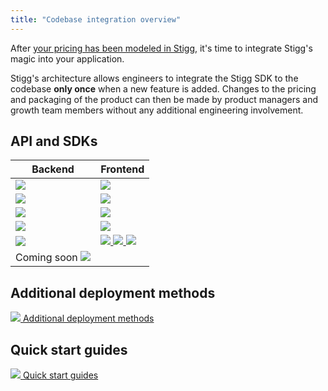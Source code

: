 ```yaml
---
title: "Codebase integration overview"
---
```


After [your pricing has been modeled in Stigg](modeling-your-pricing), it's time to integrate Stigg's magic into your application.

Stigg's architecture allows engineers to integrate the Stigg SDK to the codebase **only once** when a new feature is added. Changes to the pricing and packaging of the product can then be made by product managers and growth team members without any additional engineering involvement.

## API and SDKs

| Backend                                                                   | Frontend                                                                                                                                                                                                       |
| ------------------------------------------------------------------------- | -------------------------------------------------------------------------------------------------------------------------------------------------------------------------------------------------------------- |
| [ ![](/images/d96f126-Node.js_logo.svg) ](nodejs-sdk)     | [ ![](/images/d3fa46c-Unofficial_JavaScript_logo_2.svg.png) ](javascript-sdk)                                                                                                                  |
| [ ![](/images/7469835-python-original.png) ](python-sdk)  | [ ![](/images/176351e-React-icon.svg.png) ](react-sdk)                                                                                                                                         |
| [ ![](/images/9705d6b-ruby-original.png) ](ruby-sdk)      | [ ![](/images/cd5d8b2-1200px-Vue.js_Logo_2.svg_1.png) ](vuejs)                                                                                                                                 |
| [ ![](/images/ccb79d0-go-original-wordmark.png) ](go-sdk) | [ ![](/images/b6e8ec3-next-js-logo-8FCFF51DD2-seeklogo.com.png) ](nextjs)                                                                                                                      |
| [ ![](/images/e088aed-image.png) ](graphql-api)           | [ ![](/images/d0f0d4e-webflow_logo.png) ![](/images/9620b2d-WordPress_blue_logo.svg_1.png) ![](/images/2a4e4f5-2048px-HTML5_logo_and_wordmark.svg.png) ](html) |
| Coming soon ![](/images/826cbad-java-original.png)        |                                                                                                                                                                                                                |

  
## Additional deployment methods

[ ![](/images/196fb82-rocket.png)  Additional deployment methods ](additional-deployment-methods) 

  
## Quick start guides

[ ![](/images/e012ff8-image.png)  Quick start guides ](quick-start-guides-overview) 